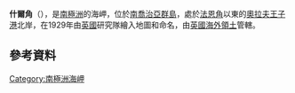{{Coord|54|3|S|37|8|W||display=title}}

'''什爾角'''（{{lang-en|Sheer Point}}），是[[南極洲|南極洲]]的海岬，位於[[南喬治亞群島|南喬治亞群島]]，處於[[法恩角|法恩角]]以東的[[奧拉夫王子港|奧拉夫王子港]]北岸，在1929年由[[英國|英國]]研究隊繪入地圖和命名，由[[英國海外領土|英國海外領土]]管轄。

==參考資料==
{{usgs-gazetteer}}

{{Antarctica-geo-stub}}
{{南喬治亞與南桑威奇群島}}

[[Category:南極洲海岬|Category:南極洲海岬]]